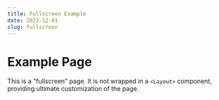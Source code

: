 ```yaml
---
title: Fullscreen Example
date: 2022-12-01
slug: fullscreen
---
```


# Example Page

This is a "fullscreen" page. It is not wrapped in a `<Layout>` component, providing ultimate customization of the page.
